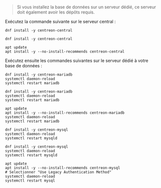
> Si vous installez la base de données sur un serveur dédié, ce serveur doit également avoir
> les dépôts requis.

Exécutez la commande suivante sur le serveur central :

<Tabs groupId="sync">
<TabItem value="Alma / RHEL / Oracle Linux 8" label="Alma / RHEL / Oracle Linux 8">

```shell
dnf install -y centreon-central
```

</TabItem>
<TabItem value="Alma / RHEL / Oracle Linux 9" label="Alma / RHEL / Oracle Linux 9">

```shell
dnf install -y centreon-central
```

</TabItem>
<TabItem value="Debian 11" label="Debian 11">

```shell
apt update
apt install -y --no-install-recommends centreon-central
```

</TabItem>
</Tabs>

Exécutez ensuite les commandes suivantes sur le serveur dédié à votre base de données :

<Tabs groupId="database-sync">
<TabItem value="MariaDB" label="MariaDB">

<Tabs groupId="sync">
<TabItem value="Alma / RHEL / Oracle Linux 8" label="Alma / RHEL / Oracle Linux 8">

```shell
dnf install -y centreon-mariadb
systemctl daemon-reload
systemctl restart mariadb
```

</TabItem>
<TabItem value="Alma / RHEL / Oracle Linux 9" label="Alma / RHEL / Oracle Linux 9">

```shell
dnf install -y centreon-mariadb
systemctl daemon-reload
systemctl restart mariadb
```

</TabItem>
<TabItem value="Debian 11" label="Debian 11">

```shell
apt update
apt install -y --no-install-recommends centreon-mariadb
systemctl daemon-reload
systemctl restart mariadb
```

</TabItem>
</Tabs>

</TabItem>
<TabItem value="MySQL" label="MySQL">

<Tabs groupId="sync">
<TabItem value="Alma / RHEL / Oracle Linux 8" label="Alma / RHEL / Oracle Linux 8">

```shell
dnf install -y centreon-mysql
systemctl daemon-reload
systemctl restart mysqld
```

</TabItem>
<TabItem value="Alma / RHEL / Oracle Linux 9" label="Alma / RHEL / Oracle Linux 9">

```shell
dnf install -y centreon-mysql
systemctl daemon-reload
systemctl restart mysqld
```

</TabItem>
<TabItem value="Debian 11" label="Debian 11">

```shell
apt update
apt install -y --no-install-recommends centreon-mysql
# Selectionner "Use Legacy Authentication Method"
systemctl daemon-reload
systemctl restart mysql
```

</TabItem>
</Tabs>

</TabItem>
</Tabs>

<DatabaseConfiguration />
